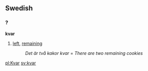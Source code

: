 ==Swedish==
=== ? ===
'''kvar'''
#[[left]], [[remaining]]
#:''Det är två kakor kvar'' = ''There are two remaining cookies''

[[pl:Kvar]]
[[sv:kvar]]